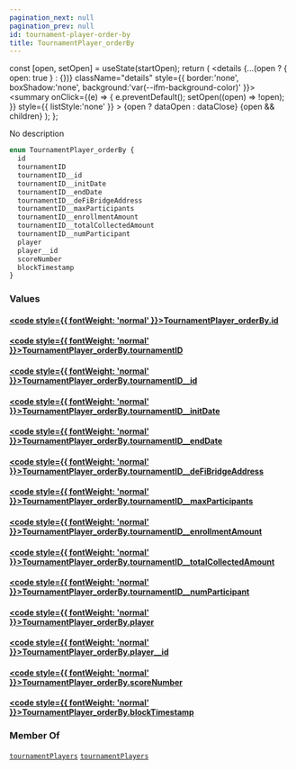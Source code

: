 ```yaml
---
pagination_next: null
pagination_prev: null
id: tournament-player-order-by
title: TournamentPlayer_orderBy
---
```









  const [open, setOpen] = useState(startOpen);
  return (
    <details {...(open ? { open: true } : {})} className="details" style={{ border:'none', boxShadow:'none', background:'var(--ifm-background-color)' }}>
      <summary
        onClick={(e) => {
          e.preventDefault();
          setOpen((open) => !open);
        }}
        style={{ listStyle:'none' }}
      >
      {open ? dataOpen : dataClose}
      </summary>
      {open && children}
    </details>
  );
};








No description


```graphql
enum TournamentPlayer_orderBy {
  id
  tournamentID
  tournamentID__id
  tournamentID__initDate
  tournamentID__endDate
  tournamentID__deFiBridgeAddress
  tournamentID__maxParticipants
  tournamentID__enrollmentAmount
  tournamentID__totalCollectedAmount
  tournamentID__numParticipant
  player
  player__id
  scoreNumber
  blockTimestamp
}
```




### Values

#### [<code style={{ fontWeight: 'normal' }}>TournamentPlayer_orderBy.<b>id</b></code>](#)  
> 
> 
> 
> 

#### [<code style={{ fontWeight: 'normal' }}>TournamentPlayer_orderBy.<b>tournamentID</b></code>](#)  
> 
> 
> 
> 

#### [<code style={{ fontWeight: 'normal' }}>TournamentPlayer_orderBy.<b>tournamentID__id</b></code>](#)  
> 
> 
> 
> 

#### [<code style={{ fontWeight: 'normal' }}>TournamentPlayer_orderBy.<b>tournamentID__initDate</b></code>](#)  
> 
> 
> 
> 

#### [<code style={{ fontWeight: 'normal' }}>TournamentPlayer_orderBy.<b>tournamentID__endDate</b></code>](#)  
> 
> 
> 
> 

#### [<code style={{ fontWeight: 'normal' }}>TournamentPlayer_orderBy.<b>tournamentID__deFiBridgeAddress</b></code>](#)  
> 
> 
> 
> 

#### [<code style={{ fontWeight: 'normal' }}>TournamentPlayer_orderBy.<b>tournamentID__maxParticipants</b></code>](#)  
> 
> 
> 
> 

#### [<code style={{ fontWeight: 'normal' }}>TournamentPlayer_orderBy.<b>tournamentID__enrollmentAmount</b></code>](#)  
> 
> 
> 
> 

#### [<code style={{ fontWeight: 'normal' }}>TournamentPlayer_orderBy.<b>tournamentID__totalCollectedAmount</b></code>](#)  
> 
> 
> 
> 

#### [<code style={{ fontWeight: 'normal' }}>TournamentPlayer_orderBy.<b>tournamentID__numParticipant</b></code>](#)  
> 
> 
> 
> 

#### [<code style={{ fontWeight: 'normal' }}>TournamentPlayer_orderBy.<b>player</b></code>](#)  
> 
> 
> 
> 

#### [<code style={{ fontWeight: 'normal' }}>TournamentPlayer_orderBy.<b>player__id</b></code>](#)  
> 
> 
> 
> 

#### [<code style={{ fontWeight: 'normal' }}>TournamentPlayer_orderBy.<b>scoreNumber</b></code>](#)  
> 
> 
> 
> 

#### [<code style={{ fontWeight: 'normal' }}>TournamentPlayer_orderBy.<b>blockTimestamp</b></code>](#)  
> 
> 
> 
> 



### Member Of

[`tournamentPlayers`](/subgraph/queries/tournament-players)  <Badge class="badge badge--secondary" text="query"/><Bullet />[`tournamentPlayers`](/subgraph/subscriptions/tournament-players)  <Badge class="badge badge--secondary" text="subscription"/>

